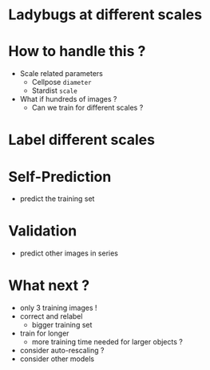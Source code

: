 # Ladybugs at different scales

# {background-image="./data/ladybugs_series/8220954_10897041.jpg"}
# {background-image="./data/ladybugs_series/5622668_6951835.jpg"}
# {background-image="./data/ladybugs_series/5784124_7185843.jpg"}
# {background-image="./data/ladybugs_series/6337689_7986324.jpg"}

# How to handle this ? 

* Scale related parameters 
    * Cellpose ```diameter```
    * Stardist ```scale```
* What if hundreds of images ? 
    * Can we train for different scales ? 

# Label different scales

# {background-image="./ladybug-scale-1.png"}
# {background-image="./ladybug-scale-2.png"}
# {background-image="./ladybug-scale-3.png"}

# Self-Prediction 

* predict the training set

# {background-image="./ladybug-scale-prediction-1.png"}
# {background-image="./ladybug-scale-prediction-2.png"}
# {background-image="./ladybug-scale-prediction-3.png"}

# Validation

* predict other images in series

# {background-image="./ladybug-scale-validation-1.png"}
# {background-image="./ladybug-scale-validation-2.png"}
# {background-image="./ladybug-scale-validation-3.png"}
# {background-image="./ladybug-scale-validation-4.png"}
# {background-image="./ladybug-scale-validation-5.png"}

# What next ? 

* only 3 training images !
* correct and relabel
    * bigger training set
* train for longer
    * more training time needed for larger objects ? 
* consider auto-rescaling ? 
* consider other models






